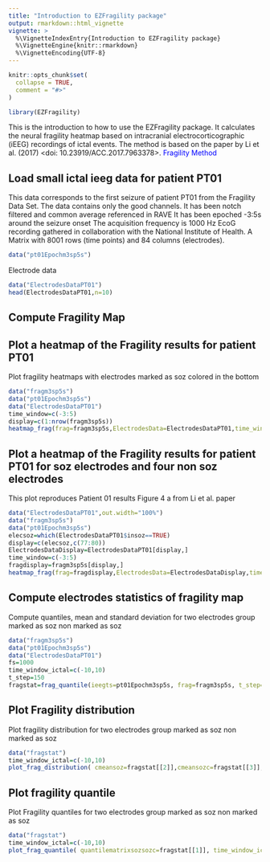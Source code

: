 ```yaml
---
title: "Introduction to EZFragility package"
output: rmarkdown::html_vignette
vignette: >
  %\VignetteIndexEntry{Introduction to EZFragility package}
  %\VignetteEngine{knitr::rmarkdown}
  %\VignetteEncoding{UTF-8}
---
```


```r
knitr::opts_chunk$set(
  collapse = TRUE,
  comment = "#>"
)
```

```r
library(EZFragility)
```

This is the introduction to how to use the EZFragility package.
It calculates the neural fragility heatmap based on intracranial electrocorticographic (iEEG) recordings of ictal events.
The method is based on the paper by Li et al. (2017) <doi: 10.23919/ACC.2017.7963378>.
<a href="https://ieeexplore.ieee.org/document/7963378" style="color:blue; text-decoration:none;"> Fragility Method</a>

## Load small ictal ieeg data for patient PT01

This data corresponds to the first seizure of patient PT01 from the Fragility Data Set. The data contains only the good channels. It has been notch filtered and common average referenced in RAVE It has been epoched -3:5s around the seizure onset The acquisition frequency is 1000 Hz EcoG recording gathered in collaboration with the National Institute of Health. A Matrix with 8001 rows (time points) and 84 columns (electrodes).


```r
data("pt01Epochm3sp5s")

```


Electrode data
```r
data("ElectrodesDataPT01")
head(ElectrodesDataPT01,n=10)

```

## Compute Fragility Map

## Plot a heatmap of the Fragility results for patient PT01

Plot fragility heatmaps with electrodes marked as soz colored in the bottom
```r
data("fragm3sp5s")
data("pt01Epochm3sp5s")
data("ElectrodesDataPT01")
time_window=c(-3:5)
display=c(1:nrow(fragm3sp5s))
heatmap_frag(frag=fragm3sp5s,ElectrodesData=ElectrodesDataPT01,time_window=c(-3,5),subject_code='pt01',j=1,display=display)
```


## Plot a heatmap of the Fragility results for patient PT01 for soz electrodes and four non soz electrodes
This plot reproduces Patient 01 results Figure 4 a from Li et al. paper
```r
data("ElectrodesDataPT01",out.width="100%")
data("fragm3sp5s")
data("pt01Epochm3sp5s")
elecsoz=which(ElectrodesDataPT01$insoz==TRUE)
display=c(elecsoz,c(77:80))
ElectrodesDataDisplay=ElectrodesDataPT01[display,]
time_window=c(-3:5)
fragdisplay=fragm3sp5s[display,]
heatmap_frag(frag=fragdisplay,ElectrodesData=ElectrodesDataDisplay,time_window=c(-3,5),subject_code='pt01',j=1)

```

## Compute electrodes statistics of fragility map 

Compute quantiles, mean and standard deviation for two electrodes group marked as soz non marked as soz
```r
data("fragm3sp5s")
data("pt01Epochm3sp5s")
data("ElectrodesDataPT01")
fs=1000
time_window_ictal=c(-10,10)
t_step=150
fragstat=frag_quantile(ieegts=pt01Epochm3sp5s, frag=fragm3sp5s, t_step=t_step, ElectrodesData=ElectrodesDataPT01, fs=fs, time_window_ictal=time_window_ictal)
```

## Plot Fragility distribution
Plot fragility distribution for two electrodes group marked as soz non marked as soz
```r
data("fragstat")
time_window_ictal=c(-10,10)
plot_frag_distribution( cmeansoz=fragstat[[2]],cmeansozc=fragstat[[3]],csdsoz=fragstat[[4]],csdsozc=fragstat[[5]],time_window_ictal=time_window_ictal,subject_code='PT01',j=1)
```

## Plot fragility quantile
Plot Fragility quantiles for two electrodes group marked as soz non marked as soz
```r
data("fragstat")
time_window_ictal=c(-10,10)
plot_frag_quantile( quantilematrixsozsozc=fragstat[[1]], time_window_ictal=time_window_ictal,subject_code='PT01',j=1)
```